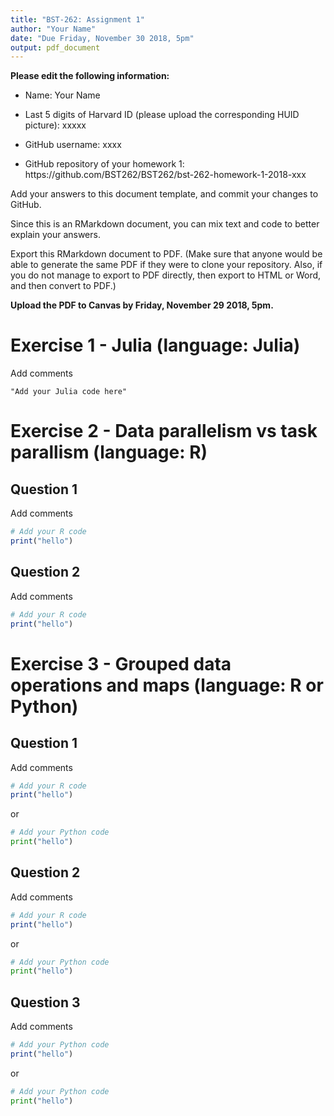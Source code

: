 ```yaml
---
title: "BST-262: Assignment 1"
author: "Your Name"
date: "Due Friday, November 30 2018, 5pm"
output: pdf_document
---
```


**Please edit the following information:**

- Name: Your Name

- Last 5 digits of Harvard ID (please upload the corresponding HUID picture): xxxxx

- GitHub username: xxxx

- GitHub repository of your homework 1: https://github.com/BST262/BST262/bst-262-homework-1-2018-xxx

Add your answers to this document template, and commit your changes to GitHub.

Since this is an RMarkdown document, you can mix text and code to better explain your answers.

Export this RMarkdown document to PDF.  (Make sure that anyone would be able to generate the same PDF if they were to clone your repository.  Also, if you do not manage to export to PDF directly, then export to HTML or Word, and then convert to PDF.)

**Upload the PDF to Canvas by Friday, November 29 2018, 5pm.**

# Exercise 1 - Julia (language: Julia)

Add comments

```
"Add your Julia code here"
```

# Exercise 2 - Data parallelism vs task parallism (language: R)

## Question 1

Add comments

```r
# Add your R code
print("hello")
```

## Question 2

Add comments

```r
# Add your R code
print("hello")
```

# Exercise 3 - Grouped data operations and maps (language: R or Python)

## Question 1

Add comments

```r
# Add your R code
print("hello")
```

or

```python
# Add your Python code
print("hello")
```
 
## Question 2

Add comments

```r
# Add your R code
print("hello")
```

or

```python
# Add your Python code
print("hello")
```
 
## Question 3

Add comments

```r
# Add your Python code
print("hello")
```

or

```python
# Add your Python code
print("hello")
```
 

